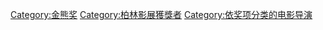 [[Category:金熊奖|Category:金熊奖]]
[[Category:柏林影展獲獎者|Category:柏林影展獲獎者]]
[[Category:依奖项分类的电影导演|Category:依奖项分类的电影导演]]